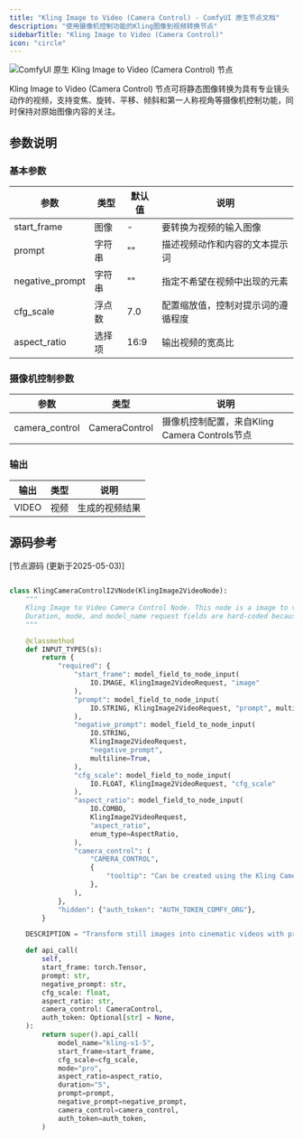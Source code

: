 ```yaml
---
title: "Kling Image to Video (Camera Control) - ComfyUI 原生节点文档"
description: "使用摄像机控制功能的Kling图像到视频转换节点"
sidebarTitle: "Kling Image to Video (Camera Control)"
icon: "circle"
---
```


![ComfyUI 原生 Kling Image to Video (Camera Control) 节点](/images/built-in-nodes/api_nodes/kwai_vgi/kling-camera-control-i2v.jpg)

Kling Image to Video (Camera Control) 节点可将静态图像转换为具有专业镜头动作的视频，支持变焦、旋转、平移、倾斜和第一人称视角等摄像机控制功能，同时保持对原始图像内容的关注。

## 参数说明

### 基本参数

| 参数            | 类型   | 默认值 | 说明                               |
| --------------- | ------ | ------ | ---------------------------------- |
| start_frame     | 图像   | -      | 要转换为视频的输入图像             |
| prompt          | 字符串 | ""     | 描述视频动作和内容的文本提示词     |
| negative_prompt | 字符串 | ""     | 指定不希望在视频中出现的元素       |
| cfg_scale       | 浮点数 | 7.0    | 配置缩放值，控制对提示词的遵循程度 |
| aspect_ratio    | 选择项 | 16:9   | 输出视频的宽高比                   |

### 摄像机控制参数

| 参数           | 类型          | 说明                                          |
| -------------- | ------------- | --------------------------------------------- |
| camera_control | CameraControl | 摄像机控制配置，来自Kling Camera Controls节点 |

### 输出

| 输出  | 类型 | 说明           |
| ----- | ---- | -------------- |
| VIDEO | 视频 | 生成的视频结果 |

## 源码参考

[节点源码 (更新于2025-05-03)] 
```python

class KlingCameraControlI2VNode(KlingImage2VideoNode):
    """
    Kling Image to Video Camera Control Node. This node is a image to video node, but it supports controlling the camera.
    Duration, mode, and model_name request fields are hard-coded because camera control is only supported in pro mode with the kling-v1-5 model at 5s duration as of 2025-05-02.
    """

    @classmethod
    def INPUT_TYPES(s):
        return {
            "required": {
                "start_frame": model_field_to_node_input(
                    IO.IMAGE, KlingImage2VideoRequest, "image"
                ),
                "prompt": model_field_to_node_input(
                    IO.STRING, KlingImage2VideoRequest, "prompt", multiline=True
                ),
                "negative_prompt": model_field_to_node_input(
                    IO.STRING,
                    KlingImage2VideoRequest,
                    "negative_prompt",
                    multiline=True,
                ),
                "cfg_scale": model_field_to_node_input(
                    IO.FLOAT, KlingImage2VideoRequest, "cfg_scale"
                ),
                "aspect_ratio": model_field_to_node_input(
                    IO.COMBO,
                    KlingImage2VideoRequest,
                    "aspect_ratio",
                    enum_type=AspectRatio,
                ),
                "camera_control": (
                    "CAMERA_CONTROL",
                    {
                        "tooltip": "Can be created using the Kling Camera Controls node. Controls the camera movement and motion during the video generation.",
                    },
                ),
            },
            "hidden": {"auth_token": "AUTH_TOKEN_COMFY_ORG"},
        }

    DESCRIPTION = "Transform still images into cinematic videos with professional camera movements that simulate real-world cinematography. Control virtual camera actions including zoom, rotation, pan, tilt, and first-person view, while maintaining focus on your original image."

    def api_call(
        self,
        start_frame: torch.Tensor,
        prompt: str,
        negative_prompt: str,
        cfg_scale: float,
        aspect_ratio: str,
        camera_control: CameraControl,
        auth_token: Optional[str] = None,
    ):
        return super().api_call(
            model_name="kling-v1-5",
            start_frame=start_frame,
            cfg_scale=cfg_scale,
            mode="pro",
            aspect_ratio=aspect_ratio,
            duration="5",
            prompt=prompt,
            negative_prompt=negative_prompt,
            camera_control=camera_control,
            auth_token=auth_token,
        )



```